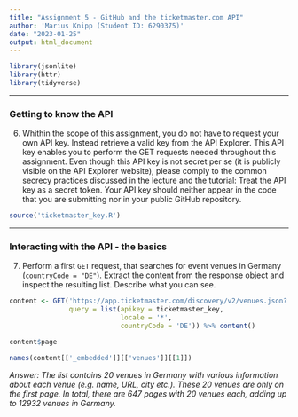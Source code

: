 ```yaml
---
title: "Assignment 5 - GitHub and the ticketmaster.com API"
author: 'Marius Knipp (Student ID: 6290375)'
date: "2023-01-25"
output: html_document
---
```


```r
library(jsonlite)
library(httr)
library(tidyverse)
```


***
### Getting to know the API

6. Whithin the scope of this assignment, you do not have to request your own API key. Instead retrieve a valid key from the API Explorer. This API key enables you to perform the GET requests needed throughout this assignment. Even though this API key is not secret per se (it is publicly visible on the API Explorer website), please comply to the common secrecy practices discussed in the lecture and the tutorial: Treat the API key as a secret token. Your API key should neither appear in the code that you are submitting nor in your public GitHub repository.


```r
source('ticketmaster_key.R')
```

***
### Interacting with the API - the basics

7. Perform a first `GET` request, that searches for event venues in Germany (`countryCode = "DE"`). Extract the content from the response object and inspect the resulting list. Describe what you can see.

```r
content <- GET('https://app.ticketmaster.com/discovery/v2/venues.json?',
               query = list(apikey = ticketmaster_key,
                            locale = '*',
                            countryCode = 'DE')) %>% content()

content$page

names(content[['_embedded']][['venues']][[1]])
```

*Answer: The list contains 20 venues in Germany with various information about each venue (e.g. name, URL, city etc.). These 20 venues are only on the first page. In total, there are 647 pages with 20 venues each, adding up to 12932 venues in Germany.*